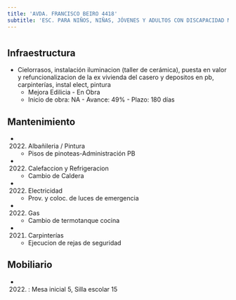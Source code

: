 ```yaml
---
title: 'AVDA. FRANCISCO BEIRO 4418'
subtitle: 'ESC. PARA NIÑOS, NIÑAS, JÓVENES Y ADULTOS CON DISCAPACIDAD MENTAL Y FORMACIÓN INTEGRAL N° 03 N MIR DE TOBAR GARCÍA'
---
```


#
## Infraestructura

* Cielorrasos, instalación iluminacion (taller de cerámica), puesta en valor y refuncionalizacion de la ex vivienda del casero y depositos en pb, carpinterías, instal elect, pintura 
    + Mejora Edilicia - En Obra 
    + Inicio de obra: NA - Avance: 49% - Plazo: 180 días 






## Mantenimiento

*  (2022) Albañileria / Pintura 
    + Pisos de pinoteas-Administración PB

*  (2022) Calefaccion y Refrigeracion 
    + Cambio de Caldera

*  (2022) Electricidad 
    + Prov. y coloc. de luces de emergencia

*  (2022) Gas 
    + Cambio de termotanque cocina

*  (2021) Carpinterías 
    + Ejecucion de rejas de seguridad





## Mobiliario

*  (2022) : Mesa inicial 5, Silla escolar 15 



